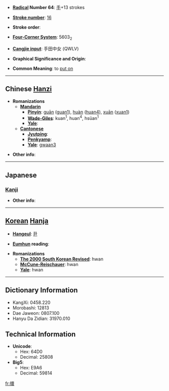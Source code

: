 * '''[[Wiktionary:Chinese radical index| Radical]] Number 64''': [[Wiktionary:Chinese radical index 手|手]]+13 strokes

* '''[[Wiktionary:Chinese total strokes index|Stroke number]]''': [[Wiktionary:Chinese total strokes index 16|16]]

* '''Stroke order''': 

* '''[[Wiktionary:Chinese four corner index|Four-Corner System]]''': 5603<sub>2</sub>

* '''[[Wiktionary:Chinese Cangjie index|Cangjie input]]''': 手田中女 (QWLV)

* '''Graphical Significance and Origin''': 

* '''Common Meaning''': to [[put on]]

----

== Chinese [[Hanzi]] ==

* '''Romanizations'''
** '''[[Mandarin]]'''
*** '''[[Pinyin]]''': [[guān]] ([[guan1]]), [[huàn]] ([[huan4]]), [[xuān]] ([[xuan1]])
*** '''[[Wade-Giles]]''': kuan<sup>1</sup>, huan<sup>4</sup>, hsüan<sup>1</sup>
*** '''[[Yale]]''': 
** '''[[Cantonese]]'''
*** '''[[Jyutping]]''':
*** '''[[Penkyamp]]''': 
*** '''[[Yale]]''': [[gwaan3]]

* '''Other info''': 

----

==Japanese==

===[[Kanji]]===
{{kanji|on readings=[[かん]] (kan), [[げん]] (gen), [[けん]] (ken), [[せん]] (sen)
|kun readings=[[つらぬく]] (tsuranuku)
}}

* '''Other info''':  

----

== [[Korean]] [[Hanja]] ==

* '''[[Hangeul]]''': [[환]]

* '''[[Eumhun]] reading''': 

* '''Romanizations'''
** '''[[The 2000 South Korean Revised Romanization|The 2000 South Korean Revised]]''': hwan
** '''[[McCune-Reischauer]]''': hwan
** '''[[Yale]]''': hwan

----

== Dictionary Information ==

* KangXi: 0458.220
* Morobashi: 12813
* Dae Jaweon: 0807.100
* Hanyu Da Zidian: 31970.010

== Technical Information ==

* '''Unicode''':
** Hex: 64D0
** Decimal: 25808
* '''Big5''':
** Hex: E9A6
** Decimal: 59814

[[fr:擐]]